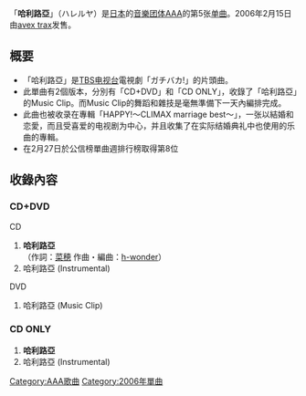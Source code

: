 {{Multiple issues|
{{unreferenced|time=2011-08-12T07:43:05+00:00}}
{{Notability Unreferenced|time=2020-02-22T08:04:13+00:00}}
}}
{{Infobox Single 
| Name           = 哈利路亞
| Cover          = AAA_-_ハレルヤ.jpg
| Artist         = [[AAA_(團體)|AAA]] 
| Album          = [[ALL_(AAA專輯)|ALL]]
| A-side         = 哈利路亞
| B-side         = 
| Released       = 2006年2月15日
| Format         = [[單曲|單曲]]
| Recorded       = 2006年<br/>{{JPN}}
| Genre          = [[J-POP|J-POP]]
| Length         = 
| Label          = [[愛貝克思|avex trax]] 
| Writer         = 菜穂<br/>h-wonder
| Producer       = masato max matuura
| Certification  = 
| Chart position =  *週間最高排名第8位<small>（[[Oricon公信榜|Oricon]]）</small> 
| Last single    = [[DRAGON_FIRE|DRAGON FIRE]] <br /> （2005年）
| This single    = '''哈利路亞''' <br /> （2006年）
| Next single    = [[Shalala_希望之歌|Shalala 希望之歌]] <br /> （2006年）
| Misc           = 
}}

「'''哈利路亞'''」（ハレルヤ）是[[日本|日本]]的[[音乐团体|音樂团体]][[AAA_(团体)|AAA]]的第5张[[单曲|单曲]]。2006年2月15日由[[avex_trax|avex trax]]发售。

== 概要 ==
* 「哈利路亞」是[[TBS电视台|TBS电视台]]電視劇「ガチバカ!」的片頭曲。
* 此單曲有2個版本，分別有「CD+DVD」和「CD ONLY」，收錄了「哈利路亞」的Music Clip。而Music Clip的舞蹈和雜技是毫無準備下一天內編排完成。
* 此曲也被收录在專輯「HAPPY!〜CLIMAX marriage best〜」，一张以結婚和恋愛，而且受喜爱的电视剧为中心，并且收集了在实际结婚典礼中也使用的乐曲的專輯。
*在2月27日於公信榜單曲週排行榜取得第8位

== 收錄內容 ==
===CD+DVD===
;CD
#'''哈利路亞'''<br/>（作詞：[[菜穂|菜穂]] 作曲・編曲：[[h-wonder|h-wonder]]）
#哈利路亞 (Instrumental)

;DVD
#哈利路亞 (Music Clip)

===CD ONLY===
#'''哈利路亞'''
#哈利路亞 (Instrumental)

{{AAA}}

{{DEFAULTSORT:Hallelujah}}
[[Category:AAA歌曲|Category:AAA歌曲]]
[[Category:2006年單曲|Category:2006年單曲]]